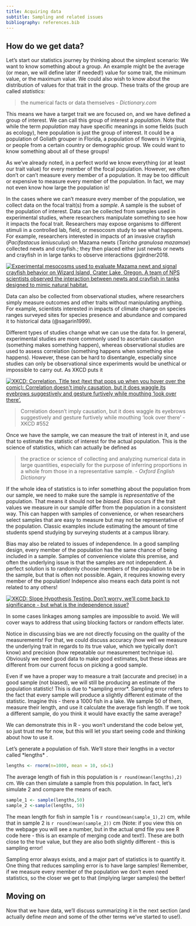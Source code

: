```yaml
---
title: Acquiring data
subtitle: Sampling and related issues
bibliography: references.bib
---
```


## How do we get data?

Let's start our statistics journey by thinking about the simplest scenario: We
want to know something about a group. An example might be the average (or mean,
we will define later if needed!) value for some trait, the minimum value, or the
maximum value. We could also wish to know about the distribution of values for
that trait in the group. These traits of the group are called *statistics:*

> the numerical facts or data themselves - *Dictionary.com*

This means we have a target trait we are focused on, and we have defined a group
of interest. We can call this group of interest a *population*. Note that while
the term *population* may have specific meanings in some fields (such as
ecology), here population is just the group of interest. It could be a
population of Goliath grouper in Florida, a population of flowers in Virginia,
or people from a certain country or demographic group. We could want to know
something about all of these groups!

As we've already noted, in a perfect world we know everything (or at least our
trait value) for every member of the focal population. However, we often don't
or can't measure every member of a population. It may be too difficult or
expensive to measure every member of the population. In fact, we may not even
know how large the population is!

In the cases where we can't measure every member of the population, we collect
data on the focal trait(s) from a *sample*. A sample is the subset of the
population of interest. Data can be collected from samples used in experimental
studies, where researchers manipulate something to see how it impacts the focal
trait. Researchers may expose organisms to different stimuli in a controlled
lab, field, or mesocosm study to see what happens. For example, researchers
interested in impacts of an invasive crayfish (*Pacifastacus leniusculus*) on
Mazama newts (*Taricha granulosa mazamae*) collected newts and crayfish.; they
then placed either just newts or newts and crayfish in in large tanks to observe
interactions @girdner2018.

[![Experimental mesocosms used to evaluate Mazama newt and signal crayfish
behavior on Wizard Island, Crater Lake, Oregon. A team of NPS scientists
observed the interaction between newts and crayfish in tanks designed to mimic
natural
habitat.](https://www.nps.gov/common/uploads/stories/images/nri/20160414/articles/E3D75BF5-1DD8-B71B-0BAA0D9A58F1307A/E3D75BF5-1DD8-B71B-0BAA0D9A58F1307A.jpg){#fig-nps_mesocosm
fig-alt="Image of people filling large black tanks on dock near lake."}](https://www.nps.gov/articles/parkscience32_1_5-12_buktenica_et_al_3815.htm)

Data can also be collected from observational studies, where researchers simply
measure outcomes and other traits without manipulating anything. For example,
scientists interested in impacts of climate change on species ranges surveyed
sites for species presence and abundance and compared it to historical data
(@sagarin1999).

Different types of studies change what we can use the data for. In general,
experimental studies are more commonly used to ascertain causation (something
makes something happen), whereas observational studies are used to assess
correlation (something happens when something else happens). However, these can
be hard to disentangle, especially since studies can only be observational since
experiments would be unethical or impossible to carry out. As XKCD puts it

[![XKCD: Correlation. Title text (text that pops up when you hover over the
comic): Correlation doesn\'t imply causation, but it does waggle its eyebrows
suggestively and gesture furtively while mouthing 'look over
there'.](https://imgs.xkcd.com/comics/correlation.png){#fig-XKCD552
fig-alt="Picture of two stick figures chatting.  One says, \"I used to think correlation implied causation. Then I took a statistics course. Now I don't.\" The other figure responds \"Sounds like the class helped.\", To which the first figure responds, \"Maybe.\""
fig-align="center"}](https://xkcd.com/552/)

> Correlation doesn't imply causation, but it does waggle its eyebrows
> suggestively and gesture furtively while mouthing 'look over there' - XKCD
> #552

Once we have the sample, we can measure the trait of interest in it, and use
that to estimate the statistic of interest for the actual population. This is
the science of statistics, which can actually be defined as

> the practice or science of collecting and analyzing numerical data in large
> quantities, especially for the purpose of inferring proportions in a whole
> from those in a representative sample. - *Oxford English Dictionary*

If the whole idea of statistics is to infer something about the population from
our sample, we need to make sure the sample is *representative* of the
population. That means it should not be *biased*. *Bias* occurs if the trait
values we measure in our sample differ from the population in a consistent way.
This can happen with samples of convenience, or when researchers select samples
that are easy to measure but may not be representative of the population.
Classic examples include estimating the amount of time students spend studying
by surveying students at a campus library.

Bias may also be related to issues of independence. In a good sampling design,
every member of the population has the same chance of being included in a
sample. Samples of convenience violate this premise, and often the underlying
issue is that the samples are not independent. A perfect solution is to randomly
choose members of the population to be in the sample, but that is often not
possible. Again, it requires knowing every member of the population! Indepence
also means each data point is not related to any others!

[![XKCD: Slope Hypothesis Testing. Don't worry, we'll come back to
significance - but what is the independence
issue?](https://imgs.xkcd.com/comics/slope_hypothesis_testing_2x.png){#fig-XKCD2533
fig-alt="Comic strip where 2 figures discuss relationship between how loud students scream and exam grades."
fig-align="center"}](https://xkcd.com/2533/)

In some cases linkages among samples are impossible to avoid. We will cover ways
to address that using blocking factors or random effects later.

Notice in discussing bias we are not directly focusing on the quality of the
measurements! For that, we could discuss accuracy (how well we measure the
underlying trait in regards to its true value, which we typically don't know)
and precision (how repeatable our measurement technique is). Obviously we need
good data to make good estimates, but these ideas are different from our current
focus on picking a good sample.

Even if we have a proper way to measure a trait (accurate and precise) in a good
sample (not biased), we will still be producing an estimate of the population
statistic! This is due to \*sampling error\*. Sampling error refers to the fact
that every sample will produce a slightly different estimate of the statistic.
Imagine this - there a 1000 fish in a lake. We sample 50 of them, measure their
length, and use it calculate the average fish length. If we took a different
sample, do you think it would have exactly the same average?

We can demonstrate this in R - you won't understand the code below yet, so just
trust me for now, but this will let you start seeing code and thinking about how
to use it.

Let's generate a population of fish. We'll store their lengths in a vector
called \*lengths\* .

```r
lengths <- rnorm(n=1000, mean = 10, sd=1)
```

The average length of fish in this population is `r round(mean(lengths),2)` cm.
We can then simulate a sample from this population. In fact, let's simulate 2
and compare the means of each.

```r
sample_1 <- sample(lengths,50)
sample_2 <-sample(lengths, 50)
```

The mean length for fish in sample 1 is `r round(mean(sample_1),2)` cm, while
that in sample 2 is `r round(mean(sample_2))` cm (Note: if you view this on the
webpage you will see a number, but in the actual qmd file you see R code here -
this is an example of merging code and text!). These are both close to the true
value, but they are also both slightly different - this is sampling error!

Sampling error always exists, and a major part of statistics is to quantify it.
One thing that reduces sampling error is to have large samples! Remember, if we
measure every member of the population we don't even need statistics, so the
closer we get to that (implying larger samples) the better!

## Moving on

Now that we have data, we'll discuss summarizing it in the next section (and
actually define *mean* and some of the other terms we've started to use!).
